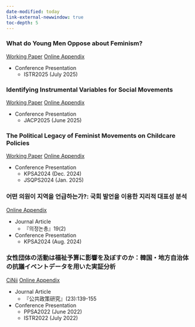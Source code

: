 ```yaml
---
date-modified: today
link-external-newwindow: true
toc-depth: 5
---
```



### What do Young Men Oppose about Feminism?

[Working Paper](Oppose-Feminism/Paper/paper.pdf){.btn .btn-outline-success .btn-sm}
[Online Appendix](Oppose-Feminism/index.qmd){.btn .btn-outline-success .btn-sm}

- Conference Presentation
    - ISTR2025 (July 2025)

### Identifying Instrumental Variables for Social Movements

[Working Paper](IV-protest/Paper/paper.pdf){.btn .btn-outline-success .btn-sm}
[Online Appendix](IV-protest/index.qmd){.btn .btn-outline-success .btn-sm}

- Conference Presentation
    - JACP2025 (June 2025)


### The Political Legacy of Feminist Movements on Childcare Policies 

[Working Paper](Feminist-Legacy-Childcare/Paper/paper.pdf){.btn .btn-outline-success .btn-sm}
[Online Appendix](Feminist-Legacy-Childcare/index.qmd){.btn .btn-outline-success .btn-sm}

- Conference Presentation
    - KPSA2024 (Dec. 2024)
    - JSQPS2024 (Jan. 2025)


### 어떤 의원이 지역을 언급하는가?: 국회 발언을 이용한 지리적 대표성 분석

<!--
[DOI](){.btn .btn-outline-success .btn-sm}
-->

[Online Appendix](JPR2024/index.qmd){.btn .btn-outline-success .btn-sm}

- Journal Article
    - 『의정논총』19(2)

- Conference Presentation
    - KPSA2024 (Aug. 2024)

### 女性団体の活動は福祉予算に影響を及ぼすのか：韓国・地方自治体の抗議イベントデータを用いた実証分析

[CiNii](https://cir.nii.ac.jp/crid/1520017611557227520){.btn .btn-outline-success .btn-sm}
[Online Appendix](JPPS2023/index.qmd){.btn .btn-outline-success .btn-sm}

- Journal Article
    - 『公共政策研究』(23):139-155

- Conference Presentation
    - PPSA2022 (June 2022)
    - ISTR2022 (July 2022)
    

